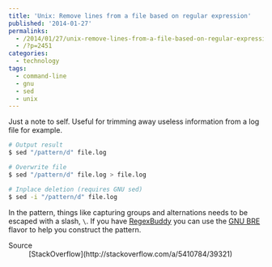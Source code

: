 ```yaml
---
title: 'Unix: Remove lines from a file based on regular expression'
published: '2014-01-27'
permalinks:
  - /2014/01/27/unix-remove-lines-from-a-file-based-on-regular-expression/
  - /?p=2451
categories:
  - technology
tags:
  - command-line
  - gnu
  - sed
  - unix
---
```


Just a note to self. Useful for trimming away useless information from a log file for example.

```bash
# Output result
$ sed "/pattern/d" file.log

# Overwrite file
$ sed "/pattern/d" file.log > file.log

# Inplace deletion (requires GNU sed)
$ sed -i "/pattern/d" file.log
```

In the pattern, things like capturing groups and alternations needs to be escaped with a slash, `\`. If you have [RegexBuddy](http://www.regexbuddy.com) you can use the [GNU BRE](http://www.regexbuddy.com/gnu.html) flavor to help you construct the pattern.

<Note>
  <dl>
    <dt>Source</dt>
    <dd>[StackOverflow](http://stackoverflow.com/a/5410784/39321)</dd>
  </dl>
</Note>
